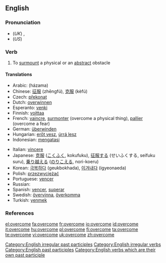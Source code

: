 ==English==

===Pronunciation===
* (''UK'') {{IPA|/ˌəʊvəˈkʌm/}}, {{SAMPA|/%ov@(r\)"kVm/}}
* (''US'') {{IPA|/oʊvəɻˈkəm/}}

===Verb===
{{en-verb|overcomes|overcoming|overcame|overcome}}

# To [[surmount]] a physical or an [[abstract]] obstacle

====Translations====
{{trans-top|to surmount a physical or an abstract obstacle}}
* Arabic: {{Arab|[[هزم]]}} (házama)
* Chinese: [[征服]] (zhēngfú), [[克服]] (kèfú)
* Czech: [[překonat]]
* Dutch: [[overwinnen]]
* Esperanto: [[venki]]
* Finnish: [[voittaa]]
* French: [[vaincre]], [[surmonter]] (overcome a physical thing), [[pallier]] (overcome a fear)
* German: [[überwinden]]
* Hungarian: [[erőt vesz]], [[úrrá lesz]]
* Indonesian: [[atas|mengatasi]]
{{trans-mid}}
* Italian: [[vincere]]
* Japanese: [[克服]] ([[こくふく]], kokufuku), [[征服]]する (せいふくする, seifuku suru), [[乗り越える]] ([[のりこえる]], nori-koeru)
* Korean: [[극복하다]] (geukbokhada), [[이겨내다]] (igyeonaeda)
* Polish: [[przezwyciężać]]
* Portuguese: [[vencer]]
* Russian: {{t|ru|преодолевать|tr=preodolevát’}}
* Spanish: [[vencer]], [[superar]]
* Swedish: [[övervinna]], [[överkomma]]
* Turkish: [[yenmek]]
{{trans-bottom}}

===References===
{{R:Century 1911}}
{{R:Webster 1913}}

[[Category:English irregular past participles]]
[[Category:English irregular verbs]]
[[Category:English past participles]]
[[Category:English verbs which are their own past participle]]

[[el:overcome]]
[[fa:overcome]]
[[fr:overcome]]
[[io:overcome]]
[[id:overcome]]
[[it:overcome]]
[[hu:overcome]]
[[pl:overcome]]
[[fi:overcome]]
[[ta:overcome]]
[[te:overcome]]
[[vi:overcome]]
[[uk:overcome]]
[[zh:overcome]]